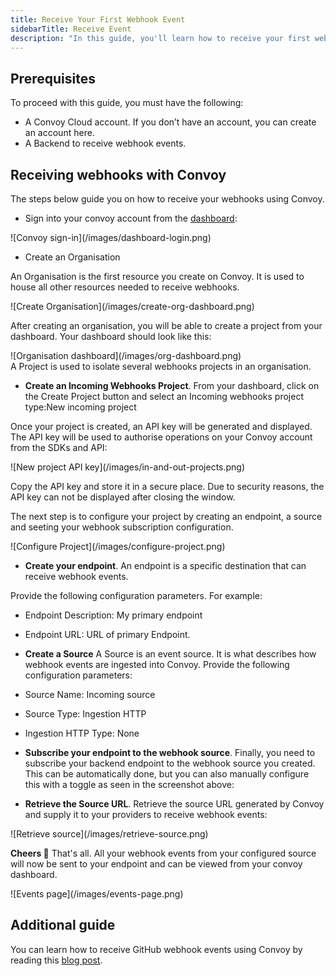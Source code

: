 ```yaml
---
title: Receive Your First Webhook Event
sidebarTitle: Receive Event
description: "In this guide, you'll learn how to receive your first webhook event with Convoy."
---
```


## Prerequisites

To proceed with this guide, you must have the following:

- A Convoy Cloud account. If you don’t have an account, you can create an account here.
- A Backend to receive webhook events.

## Receiving webhooks with Convoy

The steps below guide you on how to receive your webhooks using Convoy.

- Sign into your convoy account from the [dashboard](https://dashboard.getconvoy.io/):

<Frame>![Convoy sign-in](/images/dashboard-login.png)</Frame>

- Create an Organisation

An Organisation is the first resource you create on Convoy. It is used to house all other resources needed to receive webhooks.

<Frame>![Create Organisation](/images/create-org-dashboard.png)</Frame>

After creating an organisation, you will be able to create a project from your dashboard. Your dashboard should look like this:

<Frame>![Organisation dashboard](/images/org-dashboard.png)</Frame>

<br />

<Tip>
  A Project is used to isolate several webhooks projects in an organisation.
</Tip>

- **Create an Incoming Webhooks Project**. From your dashboard, click on the Create Project button and select an Incoming webhooks project type:New incoming project

Once your project is created, an API key will be generated and displayed. The API key will be used to authorise operations on your Convoy account from the SDKs and API:

<Frame>![New project API key](/images/in-and-out-projects.png)</Frame>

Copy the API key and store it in a secure place. Due to security reasons, the API key can not be displayed after closing the window.

The next step is to configure your project by creating an endpoint, a source and seeting your webhook subscription configuration.

<Frame>![Configure Project](/images/configure-project.png)</Frame>

- **Create your endpoint**. An endpoint is a specific destination that can receive webhook events.

Provide the following configuration parameters. For example:

- Endpoint Description: My primary endpoint
- Endpoint URL: URL of primary Endpoint.
- **Create a Source** A Source is an event source. It is what describes how webhook events are ingested into Convoy. Provide the following configuration parameters:
- Source Name: Incoming source
- Source Type: Ingestion HTTP
- Ingestion HTTP Type: None

- **Subscribe your endpoint to the webhook source**. Finally, you need to subscribe your backend endpoint to the webhook source you created. This can be automatically done, but you can also manually configure this with a toggle as seen in the screenshot above:

- **Retrieve the Source URL**. Retrieve the source URL generated by Convoy and supply it to your providers to receive webhook events:

<Frame>![Retrieve source](/images/retrieve-source.png)</Frame>

**Cheers 🎉** That's all. All your webhook events from your configured source will now be sent to your endpoint and can be viewed from your convoy dashboard.

<Frame>![Events page](/images/events-page.png)</Frame>

## Additional guide

You can learn how to receive GitHub webhook events using Convoy by reading this [blog post](https://getconvoy.io/blog/receiving-wehbook-events-from-github-with-convoy).
